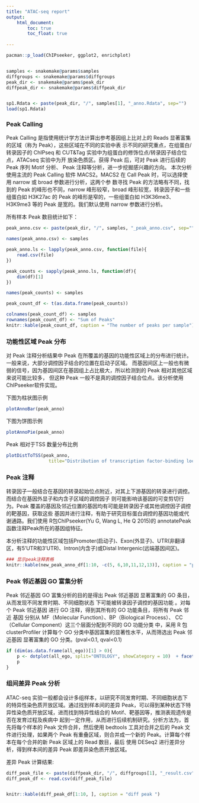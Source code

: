 ```yaml
---
title: "ATAC-seq report"
output:
    html_document:
        toc: true
        toc_float: true
    
---
```


```r

pacman::p_load(ChIPseeker, ggplot2, enrichplot)


samples <- snakemake@params$samples
diffgroups <- snakemake@params$diffgroups
peak_dir <- snakemake@params$peak_dir
diffpeak_dir <- snakemake@params$diffpeak_dir


sp1.Rdata <- paste(peak_dir, "/", samples[1], "_anno.Rdata", sep="")
load(sp1.Rdata)
```

### Peak Calling
Peak Calling 是指使用统计学方法计算出参考基因组上比对上的 Reads 显著富集的区域（称为 Peak），这些区域在不同的实验中表
示不同的研究重点，在组蛋白/转录因子的 ChIPseq 和 CUT&Tag 实验中为组蛋白的修饰位点/转录因子结合位点，ATACseq 实验中为开
放染色质区。获得 Peak 后，可对 Peak 进行后续的 Peak 序列 Motif 分析、 Peak 注释等分析，进一步挖掘感兴趣的方向。
本次分析使用主流的 Peak Calling 软件 MACS2。MACS2 在 Call Peak 时，可以选择使用 narrow 或 broad 参数进行分析，这两个参
数寻找 Peak 的方法略有不同，找到的 Peak 的峰形也不同，narrow 峰形较窄，broad 峰形较宽，转录因子和一些组蛋白如 H3K27ac 的
Peak 的峰形是窄的，一些组蛋白如 H3K36me3、H3K9me3 等的 Peak 是宽的。我们默认使用 narrow 参数进行分析。

所有样本 Peak 数目统计如下：
```r
peak_anno.csv <- paste(peak_dir, "/", samples, "_peak_anno.csv", sep="")

names(peak_anno.csv) <- samples

peak_anno.ls <- lapply(peak_anno.csv, function(file){
    read.csv(file)
})

peak_counts <- sapply(peak_anno.ls, function(df){
    dim(df)[1]
})

names(peak_counts) <- samples

peak_count_df <- t(as.data.frame(peak_counts))

colnames(peak_count_df) <- samples
rownames(peak_count_df) <- "Sum of Peaks"
knitr::kable(peak_count_df, caption = "The number of peaks per sample")
```

### 功能性区域 Peak 分布
对 Peak 注释分析结果中 Peak 在所覆盖的基因的功能性区域上的分布进行统计。一般来说，大部分调控因子结合的位置在启动子区域。
而基因间区上一般也有微弱的信号，因为基因间区在基因组上占比极大，所以检测到的 Peak 相对其他区域来说可能比较多，
但这种 Peak 一般不是真的调控因子结合位点。该分析使用 ChIPseeker软件实现。

下图为柱状图示例

```r
plotAnnoBar(peak_anno)
```

下图为饼图示例

```r
plotAnnoPie(peak_anno)
```


Peak 相对于TSS 数量分布比例                                                                                                                                                                                                                                 

```r
plotDistToTSS(peak_anno,
                title="Distribution of transcription factor-binding loci\nrelative to TSS")
```

### Peak 注释

转录因子一般结合在基因的转录起始位点附近，对其上下游基因的转录进行调控。而结合在基因外显子和内含子区域的调控因子
则可能影响该基因的可变剪切行为。Peak 覆盖的基因及邻近位置的基因均有可能是转录因子或其他调控因子调控的靶基因，获取这些
基因并进行注释，有助于研究目标蛋白调控的基因功能或代谢通路。我们使用 R包ChIPseeker(Yu G, Wang L, He Q 2015)的 annotatePeak
函数注释Peak所在的基因组特征。

本分析注释的功能性区域包括Promoter(启动子)、Exon(外显子)、UTR(非翻译区，有5’UTR和3’UTR)、Intron(内含子)或Distal
Intergenic(远端基因间区)。


```r
### 显示peak注释表格
knitr::kable(new_peak_anno_df[1:10, -c(5, 6,10,11,12,13)], caption = "peak annotation")
```

### Peak 邻近基因 GO 富集分析

 Peak 邻近基因 GO 富集分析的目的是得出  Peak 邻近基因 显著富集的 GO 条目， 从而发现不同发育时期、不同细胞状态
下可能被转录因子调控的基因功能 。对每个  Peak 邻近基因 进行 GO 注释，得到其所有的 GO 功能条目，将所有  Peak 邻近
基因 分别从 MF（Molecular Function）、BP（Biological Process）、 CC（Cellular Component）这三个层面分配到不同的 GO 功能分类
中，采用 R 包 clusterProfiler 计算每个 GO 分类中基因富集的显著性水平，从而筛选出  Peak 邻近基因 显著富集的 GO 分类。(pval<0.1, qval<0.1)

```r


if (dim(as.data.frame(all_ego))[1] > 0){
    p <- dotplot(all_ego, split="ONTOLOGY", showCategory = 10)  + facet_grid(ONTOLOGY~., scale="free")
    p
}
```

###  组间差异 Peak 分析

ATAC-seq 实验一般都会设计多组样本，以研究不同发育时期、不同细胞状态下的特异性染色质开放区域。通过找到样本间的差异
Peak，可以得到某种状态下特异性染色质开放区域，进而找到特异性结合的 Motif、靶基因等，推测表观遗传是否在发育过程及疾病中
起到一定作用，从而进行后续机制研究。分析方法为，首先将每个样本的 Peak 文件合并，然后使用 bedtools 工具对合并之后的 Peak
文件进行处理，如果两个 Peak 有重叠区域，则合并成一个新的 Peak。计算每个样本在每个合并的新 Peak 区域上的 Read 数目，最后
使用 DESeq2 进行差异分析，得到样本间的差异 Peak 即差异染色质开放区域。

差异 Peak 计算结果:

```r


diff_peak_file <- paste(diffpeak_dir, "/", diffgroups[1], "_result.csv", sep ="")
diff_peak_df <- read.csv(diff_peak_file)


knitr::kable(diff_peak_df[1:10, ], caption = "diff peak ")

```


